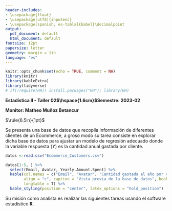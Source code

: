 ```yaml
---
header-includes:
- \usepackage{float}
- \usepackage[utf8]{inputenc}
- \usepackage[spanish, es-tabla]{babel}\decimalpoint
output:
  pdf_document: default
  html_document: default
fontsize: 12pt
papersize: letter
geometry: margin = 1in
language: "es"
---
```


```r
knitr::opts_chunk$set(echo = TRUE, comment = NA)
library(knitr)
library(kableExtra)
library(tidyverse)
# if(!require(HH)) install.packages("HH"); library(HH)
```

**Estadística II - Taller 02$\hspace{1.6cm}$Semestre: 2023-02**

**Monitor: Matheo Muñoz Betancur**

$\rule{6.5in}{1pt}$

Se presenta una base de datos que recopila información de diferentes clientes de un Ecommerce, a groso modo su tarea consiste en explorar dicha base de datos para ajustar un modelo de regresión adecuado donde la variable respuesta ($Y$) es la cantidad anual gastada por cliente.

```r
datos <-read.csv("Ecommerce_Customers.csv")

datos[1:5, ] %>% 
  select(Email, Avatar, Yearly.Amount.Spent) %>%
  kable(col.names = c("Email", "Avatar", "Cantidad gastada al año por cliente"),
        align = "c", caption = "Vista previa de la base de datos", booktab = T,
        longtable = T) %>%
  kable_styling(position = "center", latex_options = "hold_position")
```

Su misión como analista es realizar las siguientes tareas usando el software
estadístico **R**.

\begin{enumerate}
\item Realice la lectura de la base de datos, seleccione únicamente las variables numéricas.
\item Elabore un gráfico de dispersión de las variables para encontrar aquella que presente una mejor relación lineal con respecto a la variable respuesta.
\item Escriba la ecuación del modelo de regresión, junto con sus supuestos. Ajuste un modelo de regresión lineal simple y añada la recta de regresión a 
la gráfica generada anteriormente. \textbf{Nota:} seleccione aleatoriamente el 80\%
de los datos para ajustar el modelo.
\item Realice la prueba de significancia para la pendiente, luego realice la prueba de significancia de la regresión usando análisis de varianza. ¿Ambos enfoques permiten llegar a la misma conclusión? ¿Qué relación existe entre una prueba y la otra?
\item Dé una interpretación de los parámetros $\beta_0$ y $\beta_1$ del modelo, en caso  que sea posible hacerlo.
\item Calcule el $R^2$ usando sumas de cuadrados, y realice una interpretación de este.
\item Use el modelo para predecir la cantidad anual total gastada por cliente en el 20\% de los datos que no usó para ajustar el modelo. Calcule los respectivos intervalos de confianza y de predicción. ¿Cuáles intervalos son más anchos? ¿Por qué cree usted que esto sucede?
\end{enumerate}